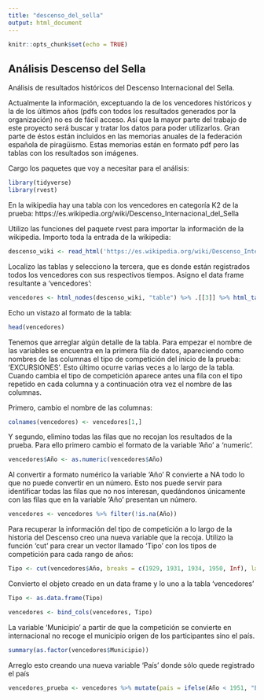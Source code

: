 ```yaml
---
title: "descenso_del_sella"
output: html_document
---
```


```r
knitr::opts_chunk$set(echo = TRUE)
```

## Análisis Descenso del Sella

Análisis de resultados históricos del Descenso Internacional del Sella.

Actualmente la información, exceptuando la de los vencedores históricos y la de los últimos años (pdfs con todos los resultados generados por la organización) no es de fácil acceso. Así que la mayor parte del trabajo de este proyecto será buscar y tratar los datos para poder utilizarlos. Gran parte de éstos están incluidos en las memorias anuales de la federación española de piragüismo. Estas memorias están en formato pdf pero las tablas con los resultados son imágenes. 

Cargo los paquetes que voy a necesitar para el análisis:

```r
library(tidyverse)
library(rvest)
```

En la wikipedia hay una tabla con los vencedores en categoría K2 de la prueba: https://es.wikipedia.org/wiki/Descenso_Internacional_del_Sella

Utilizo las funciones del paquete rvest para importar la información de la wikipedia.
Importo toda la entrada de la wikipedia:
```r
descenso_wiki <- read_html('https://es.wikipedia.org/wiki/Descenso_Internacional_del_Sella')
```
Localizo las tablas y selecciono la tercera, que es donde están registrados todos los vencedores con sus respectivos tiempos. 
Asigno el data frame resultante a 'vencedores':
```r

vencedores <- html_nodes(descenso_wiki, "table") %>% .[[3]] %>% html_table(header = TRUE)

```

Echo un vistazo al formato de la tabla:
```r
head(vencedores)
```
Tenemos que arreglar algún detalle de la tabla. Para empezar el nombre de las variables se encuentra en la primera fila de datos, apareciendo como nombres de las columnas el tipo de competición del inicio de la prueba: 'EXCURSIONES'. Esto último ocurre varias veces a lo largo de la tabla. Cuando cambia el tipo de competición aparece antes una fila con el tipo repetido en cada columna y a continuación otra vez el nombre de las columnas.

Primero, cambio el nombre de las columnas:
``` r
colnames(vencedores) <- vencedores[1,]
```
Y segundo, elimino todas las filas que no recojan los resultados de la prueba.
Para ello primero cambio el formato de la variable 'Año' a 'numeric'.
```r

vencedores$Año <- as.numeric(vencedores$Año)
```

Al convertir a formato numérico la variable 'Año' R convierte a NA todo lo que no puede convertir en un número. Esto nos puede servir para identificar todas las filas que no nos interesan, quedándonos únicamente con las filas que en la variable 'Año' presentan un número.
```r
vencedores <- vencedores %>% filter(!is.na(Año)) 
```
Para recuperar la información del tipo de competición a lo largo de la historia del Descenso creo una nueva variable que la recoja.
Utilizo la función 'cut' para crear un vector llamado 'Tipo' con los tipos de competición para cada rango de años:
```r
Tipo <- cut(vencedores$Año, breaks = c(1929, 1931, 1934, 1950, Inf), labels = c("Excursión", "Provincial", "Nacional", "Internacional"))
```
Convierto el objeto creado en un data frame y lo uno a la tabla 'vencedores'
```r
Tipo <- as.data.frame(Tipo)

vencedores <- bind_cols(vencedores, Tipo)

```
La variable 'Municipio' a partir de  que la competición se convierte en internacional no recoge el municipio origen de los participantes sino el país.
```r
summary(as.factor(vencedores$Municipio))
```
Arreglo esto creando una nueva variable 'País' donde sólo quede registrado el país
```r
vencedores_prueba <- vencedores %>% mutate(pais = ifelse(Año < 1951, "España", Municipio))
```

